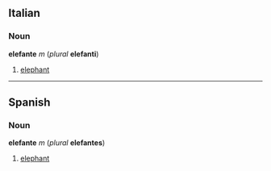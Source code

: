 ==Italian==
===Noun===
'''elefante''' ''m'' (''plural'' '''elefanti''')

#[[elephant]]

----
==Spanish==
===Noun===
'''elefante''' ''m'' (''plural'' '''elefantes''')

#[[elephant]]